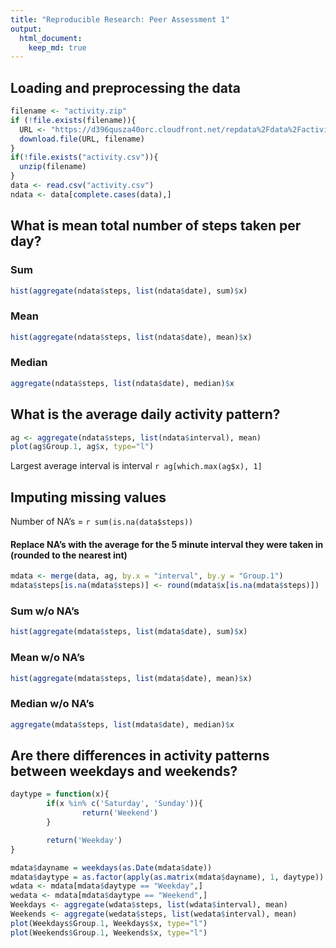 ```yaml
---
title: "Reproducible Research: Peer Assessment 1"
output: 
  html_document:
    keep_md: true
---
```



## Loading and preprocessing the data
```r
filename <- "activity.zip"
if (!file.exists(filename)){
  URL <- "https://d396qusza40orc.cloudfront.net/repdata%2Fdata%2Factivity.zip"
  download.file(URL, filename)
}
if(!file.exists("activity.csv")){
  unzip(filename)
}
data <- read.csv("activity.csv")
ndata <- data[complete.cases(data),]
```


## What is mean total number of steps taken per day?

### Sum
```r
hist(aggregate(ndata$steps, list(ndata$date), sum)$x)
```

### Mean 
```r
hist(aggregate(ndata$steps, list(ndata$date), mean)$x)
```

### Median
```r
aggregate(ndata$steps, list(ndata$date), median)$x
```

## What is the average daily activity pattern?

```r
ag <- aggregate(ndata$steps, list(ndata$interval), mean)
plot(ag$Group.1, ag$x, type="l")
```

Largest average interval is interval `r ag[which.max(ag$x), 1] `

## Imputing missing values

Number of NA's = `r sum(is.na(data$steps))`

#### Replace NA's with the average for the 5 minute interval they were taken in (rounded to the nearest int)
```r
mdata <- merge(data, ag, by.x = "interval", by.y = "Group.1")
mdata$steps[is.na(mdata$steps)] <- round(mdata$x[is.na(mdata$steps)])
```


### Sum w/o NA's
```r
hist(aggregate(mdata$steps, list(mdata$date), sum)$x)
```

### Mean w/o NA's
```r
hist(aggregate(mdata$steps, list(mdata$date), mean)$x)
```

### Median w/o NA's
```r
aggregate(mdata$steps, list(mdata$date), median)$x
```

## Are there differences in activity patterns between weekdays and weekends?

```r
daytype = function(x){
        if(x %in% c('Saturday', 'Sunday')){
                return('Weekend')
        }

        return('Weekday')
}

mdata$dayname = weekdays(as.Date(mdata$date))
mdata$daytype = as.factor(apply(as.matrix(mdata$dayname), 1, daytype))
wdata <- mdata[mdata$daytype == "Weekday",]
wedata <- mdata[mdata$daytype == "Weekend",]
Weekdays <- aggregate(wdata$steps, list(wdata$interval), mean)
Weekends <- aggregate(wedata$steps, list(wedata$interval), mean)
plot(Weekdays$Group.1, Weekdays$x, type="l")
plot(Weekends$Group.1, Weekends$x, type="l")
```